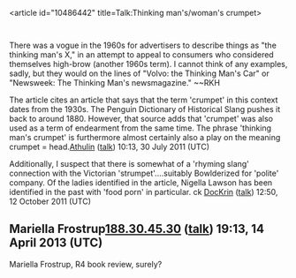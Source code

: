 <article id="10486442" title=Talk:Thinking man's/woman's crumpet>
	<talkpage id="10486442" title="Talk:Thinking man's/woman's crumpet">
{{Etymology section|class=missing}}

There was a vogue in the 1960s for advertisers to describe things as &quot;the thinking man's X,&quot; in an attempt to appeal to consumers who considered themselves high-brow (another 1960s term). I cannot think of any examples, sadly, but they would on the lines of &quot;Volvo: the Thinking Man's Car&quot; or &quot;Newsweek: The Thinking Man's newsmagazine.&quot; ~~RKH

The article cites an article that says that the term 'crumpet' in this context dates from the 1930s.  The Penguin Dictionary of Historical Slang pushes it back to around 1880.  However, that source adds that 'crumpet' was also used as a term of endearment from the same time.  The phrase 'thinking man's crumpet' is furthermore almost certainly also a play on the meaning crumpet = head.[[User:Athulin|Athulin]] ([[User talk:Athulin|talk]]) 10:13, 30 July 2011 (UTC)

Additionally, I suspect that there is somewhat of a 'rhyming slang' connection with the Victorian 'strumpet'....suitably Bowlderized for 'polite' company. Of the ladies identified in the article, Nigella Lawson has been identified in the past with 'food porn' in particular.
ck
[[User:DocKrin|DocKrin]] ([[User talk:DocKrin|talk]]) 12:50, 12 October 2011 (UTC)

== Mariella Frostrup[[Special:Contributions/188.30.45.30|188.30.45.30]] ([[User talk:188.30.45.30|talk]]) 19:13, 14 April 2013 (UTC) ==

Mariella Frostrup, R4 book review, surely?
	</talkpage>
</article>